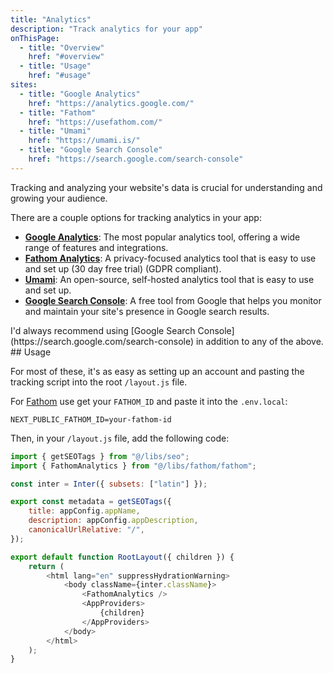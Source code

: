```yaml
---
title: "Analytics"
description: "Track analytics for your app"
onThisPage:
  - title: "Overview"
    href: "#overview"
  - title: "Usage"
    href: "#usage"
sites:
  - title: "Google Analytics"
    href: "https://analytics.google.com/"
  - title: "Fathom"
    href: "https://usefathom.com/"
  - title: "Umami"
    href: "https://umami.is/"
  - title: "Google Search Console"
    href: "https://search.google.com/search-console"
---
```


<div id="overview" />

Tracking and analyzing your website's data is crucial for understanding and growing your audience.

There are a couple options for tracking analytics in your app:

- [**Google Analytics**](https://analytics.google.com/): The most popular analytics tool, offering a wide range of features and integrations.
- [**Fathom Analytics**](https://usefathom.com/): A privacy-focused analytics tool that is easy to use and set up (30 day free trial) (GDPR compliant).
- [**Umami**](https://umami.is/): An open-source, self-hosted analytics tool that is easy to use and set up.
- [**Google Search Console**](https://search.google.com/search-console): A free tool from Google that helps you monitor and maintain your site's presence in Google search results.

<Info>
    I'd always recommend using [Google Search Console](https://search.google.com/search-console) in addition to any of the above.
</Info>

<br />
<div id="usage" />
## Usage

For most of these, it's as easy as setting up an account and pasting the tracking script into the root `/layout.js` file.

For [Fathom](https://usefathom.com/) use get your `FATHOM_ID` and paste it into the `.env.local`:

```.env.local
NEXT_PUBLIC_FATHOM_ID=your-fathom-id
```

Then, in your `/layout.js` file, add the following code:

```layout.js
import { getSEOTags } from "@/libs/seo";
import { FathomAnalytics } from "@/libs/fathom/fathom";

const inter = Inter({ subsets: ["latin"] });

export const metadata = getSEOTags({
    title: appConfig.appName,
    description: appConfig.appDescription,
    canonicalUrlRelative: "/",
});

export default function RootLayout({ children }) {
    return (
        <html lang="en" suppressHydrationWarning>
            <body className={inter.className}>
                <FathomAnalytics />
                <AppProviders>
                    {children}
                </AppProviders>
            </body>
        </html>
    );
}
```

<br />